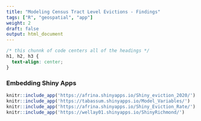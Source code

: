 ```yaml
---
title: "Modeling Census Tract Level Evictions - Findings"
tags: ["R", "geospatial", "app"]
weight: 2
draft: false
output: html_document
---
```


```css
/* this chunnk of code centers all of the headings */
h1, h2, h3 {
  text-align: center;
}
```

### Embedding Shiny Apps

```r
knitr::include_app('https://afrina.shinyapps.io/Shiny_eviction_2020/')
knitr::include_app('https://tabassum.shinyapps.io/Model_Variables/')
knitr::include_app('https://afrina.shinyapps.io/Shiny_Eviction_Rate/')
knitr::include_app('https://wellay01.shinyapps.io/ShinyRichmond/')
  
```
